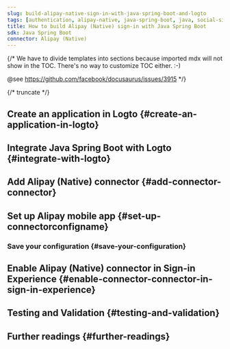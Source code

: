 ```yaml
---
slug: build-alipay-native-sign-in-with-java-spring-boot-and-logto
tags: [authentication, alipay-native, java-spring-boot, java, social-sign-in, sign-in, login]
title: How to build Alipay (Native) sign-in with Java Spring Boot
sdk: Java Spring Boot
connector: Alipay (Native)
---
```


{/*
  We have to divide templates into sections because imported mdx will not show in the TOC.
  There's no way to customize TOC either. :-)

  @see https://github.com/facebook/docusaurus/issues/3915
*/}




{/* truncate */}

<Intro connector={connector} sdk="Java Spring Boot" link="https://spring.io/projects/spring-boot" />

## Create an application in Logto \{#create-an-application-in-logto}

<CreateApplication type="Traditional web" framework="Java Spring Boot" />

## Integrate Java Spring Boot with Logto \{#integrate-with-logto}

<FrameworkGuide />

## Add Alipay (Native) connector \{#add-connector-connector}

<AddSocialConnector connector={connector} framework="Java Spring Boot" />

## Set up Alipay mobile app \{#set-up-connectorconfigname}

<ConnectorGuide />

### Save your configuration \{#save-your-configuration}

<SaveYourConfiguration connector={connector} />

## Enable Alipay (Native) connector in Sign-in Experience \{#enable-connector-connector-in-sign-in-experience}

<EnableSocialConnector connector={connector} />

## Testing and Validation \{#testing-and-validation}

<TestingAndValidation connector={connector} sdk="Java Spring Boot" />

## Further readings \{#further-readings}

<FurtherReadings />
